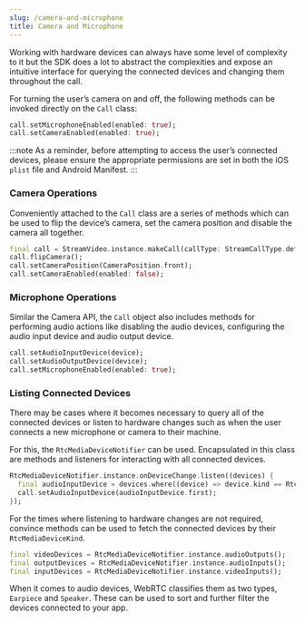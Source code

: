 ```yaml
---
slug: /camera-and-microphone
title: Camera and Microphone
---
```


Working with hardware devices can always have some level of complexity to it but the SDK does a lot to abstract the complexities and expose an intuitive interface for querying the connected devices and changing them throughout the call.

For turning the user’s camera on and off, the following methods can be invoked directly on the `Call` class:

```dart
call.setMicrophoneEnabled(enabled: true);
call.setCameraEnabled(enabled: true);
```

:::note
  As a reminder, before attempting to access the user’s connected devices,
  please ensure the appropriate permissions are set in both the iOS `plist` file
  and Android Manifest.
:::

### Camera Operations

Conveniently attached to the `Call` class are a series of methods which can be used to flip the device’s camera, set the camera position and disable the camera all together.

```dart
final call = StreamVideo.instance.makeCall(callType: StreamCallType.defaultType(), id: 'MY-CALL');
call.flipCamera();
call.setCameraPosition(CameraPosition.front);
call.setCameraEnabled(enabled: false);
```

### Microphone Operations

Similar the Camera API, the `Call` object also includes methods for performing audio actions like disabling the audio devices, configuring the audio input device and audio output device.

```dart
call.setAudioInputDevice(device);
call.setAudioOutputDevice(device);
call.setMicrophoneEnabled(enabled: true);
```

### Listing Connected Devices

There may be cases where it becomes necessary to query all of the connected devices or listen to hardware changes such as when the user connects a new microphone or camera to their machine.

For this, the `RtcMediaDeviceNotifier` can be used. Encapsulated in this class are methods and listeners for interacting with all connected devices.

```dart
RtcMediaDeviceNotifier.instance.onDeviceChange.listen((devices) {
  final audioInputDevice = devices.where((device) => device.kind == RtcMediaDeviceKind.audioInput);
  call.setAudioInputDevice(audioInputDevice.first);
});
```

For the times where listening to hardware changes are not required, convince methods can be used to fetch the connected devices by their `RtcMediaDeviceKind`.

```dart
final videoDevices = RtcMediaDeviceNotifier.instance.audioOutputs();
final outputDevices = RtcMediaDeviceNotifier.instance.audioInputs();
final inputDevices = RtcMediaDeviceNotifier.instance.videoInputs();
```

When it comes to audio devices, WebRTC classifies them as two types, `Earpiece` and `Speaker`. These can be used to sort and further filter the devices connected to your app.
